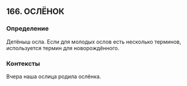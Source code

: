 ## 166. ОСЛЁНОК
### Определение
Детёныш осла. Если для молодых ослов есть несколько терминов, используется термин для новорождённого.

### Контексты
Вчера наша ослица родила ослёнка.

